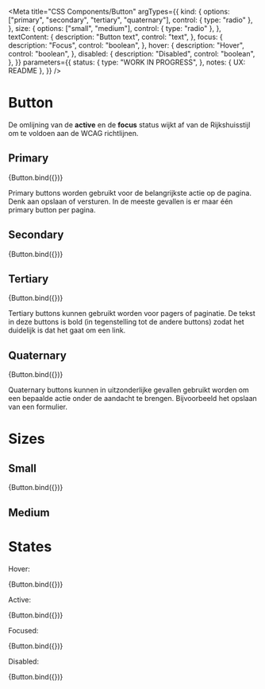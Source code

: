 <!--
@license EUPL-1.2
Copyright (c) 2021 Community for NL Design System
-->


<Meta
  title="CSS Components/Button"
  argTypes={{
    kind: {
      options: ["primary", "secondary", "tertiary", "quaternary"],
      control: { type: "radio" },
    },
    size: {
      options: ["small", "medium"],
      control: { type: "radio" },
    },
    textContent: {
      description: "Button text",
      control: "text",
    },
    focus: {
      description: "Focus",
      control: "boolean",
    },
    hover: {
      description: "Hover",
      control: "boolean",
    },
    disabled: {
      description: "Disabled",
      control: "boolean",
    },
  }}
  parameters={{
    status: {
      type: "WORK IN PROGRESS",
    },
    notes: { UX: README },
  }}
/>

# Button

De omlijning van de **active** en de **focus** status wijkt af van de Rijkshuisstijl om te voldoen aan de WCAG richtlijnen.

## Primary

<Canvas>
  <Story name="Primary" args={{ ...defaultArgs, kind: "primary" }}>
    {Button.bind({})}
  </Story>
</Canvas>

Primary buttons worden gebruikt voor de belangrijkste actie op de pagina. Denk aan opslaan of versturen. In de meeste gevallen is er maar één primary button per pagina.

## Secondary

<Canvas>
  <Story name="Secondary" args={{ ...defaultArgs, kind: "secondary" }}>
    {Button.bind({})}
  </Story>
</Canvas>

## Tertiary

<Canvas>
  <Story name="Tertiary" args={{ ...defaultArgs, kind: "tertiary" }}>
    {Button.bind({})}
  </Story>
</Canvas>

Tertiary buttons kunnen gebruikt worden voor pagers of paginatie. De tekst in deze buttons is bold (in tegenstelling tot de andere buttons) zodat het duidelijk is dat het gaat om een link.

## Quaternary

<Canvas>
  <Story name="Quaternary" args={{ ...defaultArgs, kind: "quaternary" }}>
    {Button.bind({})}
  </Story>
</Canvas>

Quaternary buttons kunnen in uitzonderlijke gevallen gebruikt worden om een bepaalde actie onder de aandacht te brengen. Bijvoorbeeld het opslaan van een formulier.

# Sizes

## Small

<Canvas>
  <Story name="Small" args={{ ...defaultArgs, size: "sm" }}>
    {Button.bind({})}
  </Story>
</Canvas>

## Medium

# States

Hover:

<Canvas>
  <Story name="Default" args={{ ...defaultArgs, hover: true }}>
    {Button.bind({})}
  </Story>
</Canvas>

Active:

<Canvas>
  <Story name="Active" args={{ ...defaultArgs, active: true }}>
    {Button.bind({})}
  </Story>
</Canvas>

Focused:

<Canvas>
  <Story name="Focused" args={{ ...defaultArgs, focus: true }}>
    {Button.bind({})}
  </Story>
</Canvas>

Disabled:

<Canvas>
  <Story name="Disabled" args={{ ...defaultArgs, disabled: true }}>
    {Button.bind({})}
  </Story>
</Canvas>
